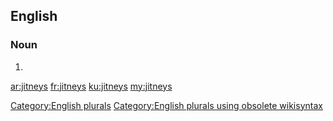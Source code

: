 ==English==

===Noun===
{{head|en}}

# {{plural of|jitney}}

[[Category:English plurals]][[Category:English plurals using obsolete wikisyntax]]

[[ar:jitneys]]
[[fr:jitneys]]
[[ku:jitneys]]
[[my:jitneys]]